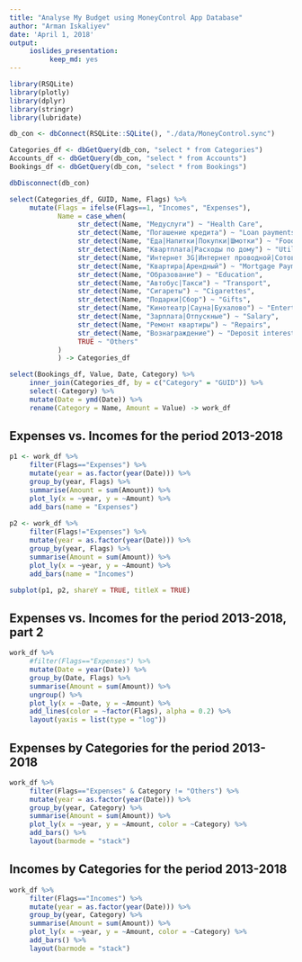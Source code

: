 ```yaml
---
title: "Analyse My Budget using MoneyControl App Database"
author: "Arman Iskaliyev"
date: 'April 1, 2018'
output: 
     ioslides_presentation:
          keep_md: yes
---
```

```r
library(RSQLite)
library(plotly)
library(dplyr)
library(stringr)
library(lubridate)
```

```r
db_con <- dbConnect(RSQLite::SQLite(), "./data/MoneyControl.sync")

Categories_df <- dbGetQuery(db_con, "select * from Categories")
Accounts_df <- dbGetQuery(db_con, "select * from Accounts")
Bookings_df <- dbGetQuery(db_con, "select * from Bookings")

dbDisconnect(db_con)
```

```r
select(Categories_df, GUID, Name, Flags) %>% 
     mutate(Flags = ifelse(Flags==1, "Incomes", "Expenses"),
            Name = case_when(
                 str_detect(Name, "Медуслуги") ~ "Health Care",
                 str_detect(Name, "Погашение кредита") ~ "Loan payments",
                 str_detect(Name, "Еда|Напитки|Покупки|Шмотки") ~ "Food and Groceries",
                 str_detect(Name, "Квартплата|Расходы по дому") ~ "Utilities", 
                 str_detect(Name, "Интернет 3G|Интернет проводной|Сотовая") ~ "Internet/Phone", 
                 str_detect(Name, "Квартира|Арендный") ~ "Mortgage Payments", 
                 str_detect(Name, "Образование") ~ "Education", 
                 str_detect(Name, "Автобус|Такси") ~ "Transport", 
                 str_detect(Name, "Сигареты") ~ "Cigarettes",
                 str_detect(Name, "Подарки|Сбор") ~ "Gifts",
                 str_detect(Name, "Кинотеатр|Сауна|Бухалово") ~ "Entertainment",
                 str_detect(Name, "Зарплата|Отпускные") ~ "Salary",
                 str_detect(Name, "Ремонт квартиры") ~ "Repairs",
                 str_detect(Name, "Вознаграждение") ~ "Deposit interests",
                 TRUE ~ "Others"
            )
            ) -> Categories_df

```

```r
select(Bookings_df, Value, Date, Category) %>% 
     inner_join(Categories_df, by = c("Category" = "GUID")) %>%
     select(-Category) %>%
     mutate(Date = ymd(Date)) %>%
     rename(Category = Name, Amount = Value) -> work_df
```


## Expenses vs. Incomes for the period 2013-2018

```r
p1 <- work_df %>% 
     filter(Flags=="Expenses") %>%
     mutate(year = as.factor(year(Date))) %>%
     group_by(year, Flags) %>%
     summarise(Amount = sum(Amount)) %>%
     plot_ly(x = ~year, y = ~Amount) %>%
     add_bars(name = "Expenses")
     
p2 <- work_df %>% 
     filter(Flags!="Expenses") %>%
     mutate(year = as.factor(year(Date))) %>%
     group_by(year, Flags) %>%
     summarise(Amount = sum(Amount)) %>%
     plot_ly(x = ~year, y = ~Amount) %>%
     add_bars(name = "Incomes")

subplot(p1, p2, shareY = TRUE, titleX = TRUE)
```

## Expenses vs. Incomes for the period 2013-2018, part 2

```r
work_df %>%
     #filter(Flags=="Expenses") %>% 
     mutate(Date = year(Date)) %>%
     group_by(Date, Flags) %>%
     summarise(Amount = sum(Amount)) %>%
     ungroup() %>%
     plot_ly(x = ~Date, y = ~Amount) %>%
     add_lines(color = ~factor(Flags), alpha = 0.2) %>%
     layout(yaxis = list(type = "log"))
```

## Expenses by Categories for the period 2013-2018

```r
work_df %>%
     filter(Flags=="Expenses" & Category != "Others") %>%
     mutate(year = as.factor(year(Date))) %>%
     group_by(year, Category) %>%
     summarise(Amount = sum(Amount)) %>%
     plot_ly(x = ~year, y = ~Amount, color = ~Category) %>%
     add_bars() %>%
     layout(barmode = "stack")
```

## Incomes by Categories for the period 2013-2018

```r
work_df %>%
     filter(Flags=="Incomes") %>%
     mutate(year = as.factor(year(Date))) %>%
     group_by(year, Category) %>%
     summarise(Amount = sum(Amount)) %>%
     plot_ly(x = ~year, y = ~Amount, color = ~Category) %>%
     add_bars() %>%
     layout(barmode = "stack")
```
